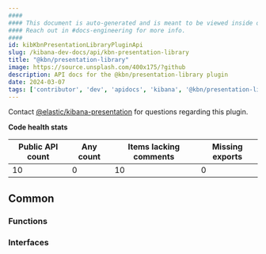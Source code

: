 ```yaml
---
####
#### This document is auto-generated and is meant to be viewed inside our experimental, new docs system.
#### Reach out in #docs-engineering for more info.
####
id: kibKbnPresentationLibraryPluginApi
slug: /kibana-dev-docs/api/kbn-presentation-library
title: "@kbn/presentation-library"
image: https://source.unsplash.com/400x175/?github
description: API docs for the @kbn/presentation-library plugin
date: 2024-03-07
tags: ['contributor', 'dev', 'apidocs', 'kibana', '@kbn/presentation-library']
---
```




Contact [@elastic/kibana-presentation](https://github.com/orgs/elastic/teams/kibana-presentation) for questions regarding this plugin.

**Code health stats**

| Public API count  | Any count | Items lacking comments | Missing exports |
|-------------------|-----------|------------------------|-----------------|
| 10 | 0 | 10 | 0 |

## Common

### Functions
<DocDefinitionList data={kbnPresentationLibraryObj.common.functions}/>

### Interfaces
<DocDefinitionList data={kbnPresentationLibraryObj.common.interfaces}/>

